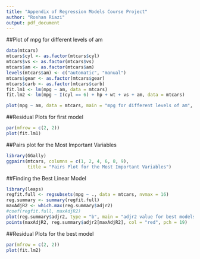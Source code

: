 ```yaml
---
title: "Appendix of Regression Models Course Project"
author: "Roshan Riazi"
output: pdf_document
---
```


##Plot of mpg for different levels of am

```r
data(mtcars)
mtcars$cyl <- as.factor(mtcars$cyl)
mtcars$vs <- as.factor(mtcars$vs)
mtcars$am <- as.factor(mtcars$am)
levels(mtcars$am) <- c("automatic", "manual")
mtcars$gear <- as.factor(mtcars$gear)
mtcars$carb <- as.factor(mtcars$carb)
fit.lm1 <- lm(mpg ~ am, data = mtcars)
fit.lm2 <- lm(mpg ~ I(cyl == 6) + hp + wt + vs + am, data = mtcars)
```

```r
plot(mpg ~ am, data = mtcars, main = "mpg for different levels of am", cex.main = .8)
```

##Residual Plots for first model

```r
par(mfrow = c(2, 2))
plot(fit.lm1)
```

##Pairs plot for the Most Important Variables

```r
library(GGally)
ggpairs(mtcars, columns = c(1, 2, 4, 6, 8, 9), 
        title = "Pairs Plot for the Most Important Variables")
```

##Finding the Best Linear Model

```r
library(leaps)
regfit.full <- regsubsets(mpg ~ ., data = mtcars, nvmax = 16)
reg.summary <- summary(regfit.full)
maxAdjR2 <- which.max(reg.summary$adjr2)
#coef(regfit.full, maxAdjR2)
plot(reg.summary$adjr2, type = "b", main = "adjr2 value for best models of different sizes")
points(maxAdjR2, reg.summary$adjr2[maxAdjR2], col = "red", pch = 19)
```

##Residual Plots for the best model

```r
par(mfrow = c(2, 2))
plot(fit.lm2)
```